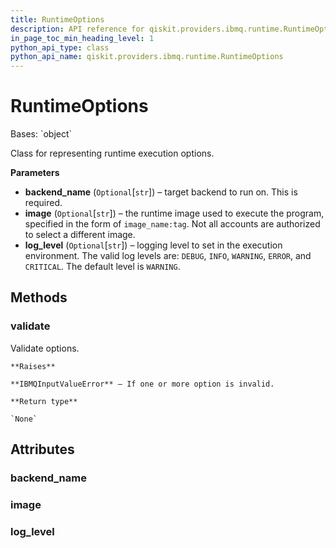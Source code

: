 ```yaml
---
title: RuntimeOptions
description: API reference for qiskit.providers.ibmq.runtime.RuntimeOptions
in_page_toc_min_heading_level: 1
python_api_type: class
python_api_name: qiskit.providers.ibmq.runtime.RuntimeOptions
---
```


# RuntimeOptions

<Class id="qiskit.providers.ibmq.runtime.RuntimeOptions" isDedicatedPage={true} github="https://github.com/qiskit/qiskit-ibmq-provider/tree/stable/0.19/qiskit/providers/ibmq/runtime/runtime_options.py" signature="RuntimeOptions(backend_name=None, image=None, log_level=None)">
  Bases: `object`

  Class for representing runtime execution options.

  **Parameters**

  *   **backend\_name** (`Optional`\[`str`]) – target backend to run on. This is required.
  *   **image** (`Optional`\[`str`]) – the runtime image used to execute the program, specified in the form of `image_name:tag`. Not all accounts are authorized to select a different image.
  *   **log\_level** (`Optional`\[`str`]) – logging level to set in the execution environment. The valid log levels are: `DEBUG`, `INFO`, `WARNING`, `ERROR`, and `CRITICAL`. The default level is `WARNING`.

  ## Methods

  ### validate

  <Function id="qiskit.providers.ibmq.runtime.RuntimeOptions.validate" name="validate" signature="RuntimeOptions.validate()">
    Validate options.

    **Raises**

    **IBMQInputValueError** – If one or more option is invalid.

    **Return type**

    `None`
  </Function>

  ## Attributes

  ### backend\_name

  <Attribute id="qiskit.providers.ibmq.runtime.RuntimeOptions.backend_name" name="backend_name" attributeTypeHint="str" attributeValue="None" />

  ### image

  <Attribute id="qiskit.providers.ibmq.runtime.RuntimeOptions.image" name="image" attributeTypeHint="Optional[str]" attributeValue="None" />

  ### log\_level

  <Attribute id="qiskit.providers.ibmq.runtime.RuntimeOptions.log_level" name="log_level" attributeTypeHint="Optional[str]" attributeValue="None" />
</Class>

